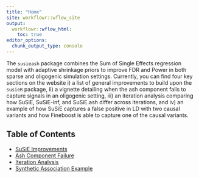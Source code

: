 ```yaml
---
title: "Home"
site: workflowr::wflow_site
output:
  workflowr::wflow_html:
    toc: true
editor_options:
  chunk_output_type: console
---
```


The `susieash` package combines the Sum of Single Effects regression model with adaptive shrinkage priors to improve FDR and Power in both sparse and oligogenic simulation settings. Currently, you can find four key sections on the website i) a list of general improvements to build upon the `susieR` package, ii) a vignette detailing when the ash component fails to capture signals in an oligogenic setting, iii) an iteration analysis comparing how SuSiE, SuSiE-inf, and SuSiE.ash differ across iterations, and iv) an example of how SuSiE captures a false positive in LD with two causal variants and how Fineboost is able to capture one of the causal variants. 

## Table of Contents

- [SuSiE Improvements](improvements.html)
- [Ash Component Failure](vignette_ash_failure.html)
- [Iteration Analysis](vignette_iteration_analysis_1.html)
- [Synthetic Association Example](synthetic_association.rmd)

